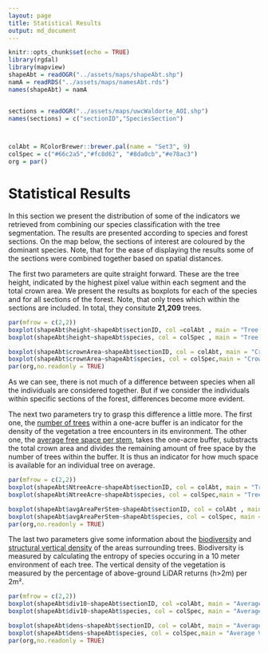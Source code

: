 ---
layout: page
title: Statistical Results
output: md_document
---

```{r setup, include=FALSE}
knitr::opts_chunk$set(echo = TRUE)
library(rgdal)
library(mapview)
shapeAbt = readOGR("../assets/maps/shapeAbt.shp")
namA = readRDS("../assets/maps/namesAbt.rds")
names(shapeAbt) = namA


sections = readOGR("../assets/maps/uwcWaldorte_AOI.shp")
names(sections) = c("sectionID","SpeciesSection")



colAbt = RColorBrewer::brewer.pal(name = "Set3", 9)
colSpec = c("#66c2a5","#fc8d62", "#8da0cb","#e78ac3")
org = par()
```

# Statistical Results

In this section we present the distribution of some of the indicators we retrieved from combining our species classification with the tree segmentation. The results are presented according to species and forest sections. On the map below, the sections of interest are coloured by the dominant species. Note, that for the ease of displaying the results some of the sections were combined together based on spatial distances.



The first two parameters are quite straight forward. These are the tree height, indicated by the highest pixel value within each segment and the total crown area. We present the results as boxplots for each of the species and for all sections of the forest. Note, that only trees which within the sections are included. In total, they consitute **21,209** trees.

```{r height_area, echo = FALSE, warning=FALSE}
par(mfrow = c(2,2))
boxplot(shapeAbt$height~shapeAbt$sectionID, col =colAbt , main = "Tree height", ylab = "meters", cex.axis =.8)
boxplot(shapeAbt$height~shapeAbt$species, col = colSpec , main = "Tree height", ylab = "meters", names = c("Beech","Dgl.Sp.","Oak","Spruce"))

boxplot(shapeAbt$crownArea~shapeAbt$sectionID, col = colAbt, main = "Crown Area", ylab = "Square meters" , cex.axis =.8)
boxplot(shapeAbt$crownArea~shapeAbt$species, col = colSpec,main = "Crown Area", ylab = "Square meters" , names = c("Beech","Dgl.Sp.","Oak","Spruce"))
par(org,no.readonly = TRUE)
```


As we can see, there is not much of a difference between species when all the individuals are considered together. But if we consider the individuals within specific sections of the forest, differences become more evident.

The next two parameters try to grasp this difference a little more. The first one, the [number of trees](https://github.com/GeoMOER-Students-Space/mpg-envinfosys-teams-2018-rs_18_axmideda/blob/master/src/011_structure_values.R#L122) within a one-acre buffer is an indicator for the density of the vegetation a tree encounters in its environment. The other one, the [average free space per stem](https://github.com/GeoMOER-Students-Space/mpg-envinfosys-teams-2018-rs_18_axmideda/blob/master/src/011_structure_values.R#L139), takes the one-acre buffer, substracts the total crown area and divides the remaining amount of free space by the number of trees within the buffer. It is thus an indicator for how much space is available for an individual tree on average.



```{r ntree_freeS, echo = FALSE, warning=FALSE}
par(mfrow = c(2,2))
boxplot(shapeAbt$NtreeAcre~shapeAbt$sectionID, col = colAbt, main = "Trees per Acre", ylab = "number" , cex.axis =.8)
boxplot(shapeAbt$NtreeAcre~shapeAbt$species, col = colSpec,main = "Trees per Acre", ylab = "number", names = c("Beech","Dgl.Sp.","Oak","Spruce"))

boxplot(shapeAbt$avgAreaPerStem~shapeAbt$sectionID, col = colAbt , main = "Average Area per Stem",ylab = "Square Meters", cex.axis =.8)
boxplot(shapeAbt$avgAreaPerStem~shapeAbt$species, col = colSpec, main = "Average Area per Stem",ylab = "Square Meters",names = c("Beech","Dgl.Sp.","Oak","Spruce"))
par(org,no.readonly = TRUE)
```



The last two parameters give some information about the [biodiversity](https://github.com/GeoMOER-Students-Space/mpg-envinfosys-teams-2018-rs_18_axmideda/blob/master/src/011_structure_values.R#L173) and [structural vertical density](https://github.com/GeoMOER-Students-Space/mpg-envinfosys-teams-2018-rs_18_axmideda/blob/master/src/011_structure_values.R#L97) of the areas surrounding trees. Biodiversity is measured by calculating the entropy of species occuring in a 10 meter environment of each tree. The vertical density of the vegetation is measured by the percentage of above-ground LiDAR returns (h>2m) per 2m².


```{r bidoiv_dens, echo = FALSE, warning=FALSE}
par(mfrow = c(2,2))
boxplot(shapeAbt$div10~shapeAbt$sectionID, col =colAbt, main = "Average Biodiversity", ylab = "diversity index" , cex.axis =.8)
boxplot(shapeAbt$div10~shapeAbt$species, col = colSpec, main = "Average Biodiversity", ylab = "diversity index",  names = c("Beech","Dgl.Sp.","Oak","Spruce"))

boxplot(shapeAbt$dens~shapeAbt$sectionID, col = colAbt, main = "Average Vertical Density", ylab = "Above Ground returns/ Ground Returns" , cex.axis =.8 )
boxplot(shapeAbt$dens~shapeAbt$species, col = colSpec,main = "Average Vertical Density", ylab = "Above Ground returns/ Ground Returns"  ,  names = c("Beech","Dgl.Sp.","Oak","Spruce"))
par(org,no.readonly = TRUE)
```



